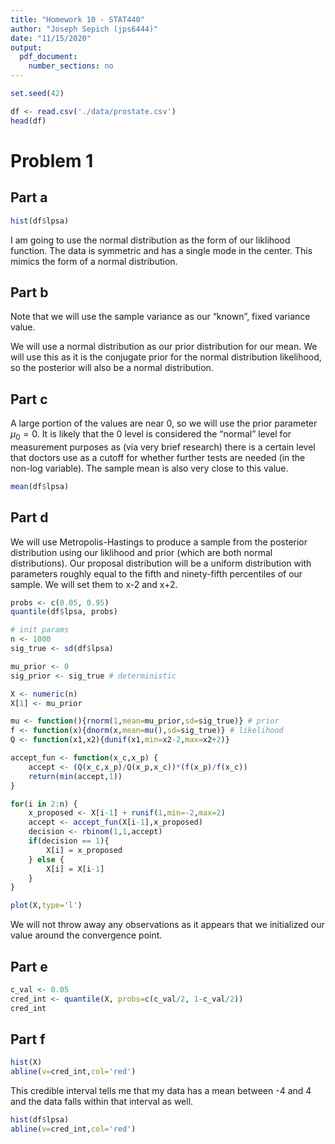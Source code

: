 ```yaml
---
title: "Homework 10 - STAT440"
author: "Joseph Sepich (jps6444)"
date: "11/15/2020"
output:
  pdf_document:
    number_sections: no
---
```


```r
set.seed(42)
```

```r
df <- read.csv('./data/prostate.csv')
head(df)
```

# Problem 1

## Part a

```r
hist(df$lpsa)
```

I am going to use the normal distribution as the form of our liklihood function. The data is symmetric and has a single mode in the center. This mimics the form of a normal distribution.

## Part b

Note that we will use the sample variance as our "known", fixed variance value.

We will use a normal distribution as our prior distribution for our mean. We will use this as it is the conjugate prior for the normal distribution likelihood, so the posterior will also be a normal distribution.

## Part c

A large portion of the values are near 0, so we will use the prior parameter $\mu_0 = 0$. It is likely that the 0 level is considered the "normal" level for measurement purposes as (via very brief research) there is a certain level that doctors use as a cutoff for whether further tests are needed (in the non-log variable). The sample mean is also very close to this value.

```r
mean(df$lpsa)
```

## Part d

We will use Metropolis-Hastings to produce a sample from the posterior distribution using our liklihood and prior (which are both normal distributions). Our proposal distribution will be a uniform distribution with parameters roughly equal to the fifth and ninety-fifth percentiles of our sample. We will set them to x-2 and x+2.

```r
probs <- c(0.05, 0.95)
quantile(df$lpsa, probs)
```

```r
# init params
n <- 1000
sig_true <- sd(df$lpsa)

mu_prior <- 0
sig_prior <- sig_true # deterministic

X <- numeric(n)
X[1] <- mu_prior

mu <- function(){rnorm(1,mean=mu_prior,sd=sig_true)} # prior
f <- function(x){dnorm(x,mean=mu(),sd=sig_true)} # likelihood
Q <- function(x1,x2){dunif(x1,min=x2-2,max=x2+2)}

accept_fun <- function(x_c,x_p) {
    accept <- (Q(x_c,x_p)/Q(x_p,x_c))*(f(x_p)/f(x_c))
    return(min(accept,1))
}
```

```r
for(i in 2:n) {
    x_proposed <- X[i-1] + runif(1,min=-2,max=2)
    accept <- accept_fun(X[i-1],x_proposed)
    decision <- rbinom(1,1,accept)
    if(decision == 1){
        X[i] = x_proposed
    } else {
        X[i] = X[i-1]
    }
}
```

```r
plot(X,type='l')
```

We will not throw away any observations as it appears that we initialized our value around the convergence point.

## Part e

```r
c_val <- 0.05
cred_int <- quantile(X, probs=c(c_val/2, 1-c_val/2))
cred_int
```

## Part f

```r
hist(X)
abline(v=cred_int,col='red')
```

This credible interval tells me that my data has a mean between -4 and 4 and the data falls within that interval as well.

```r
hist(df$lpsa)
abline(v=cred_int,col='red')
```


